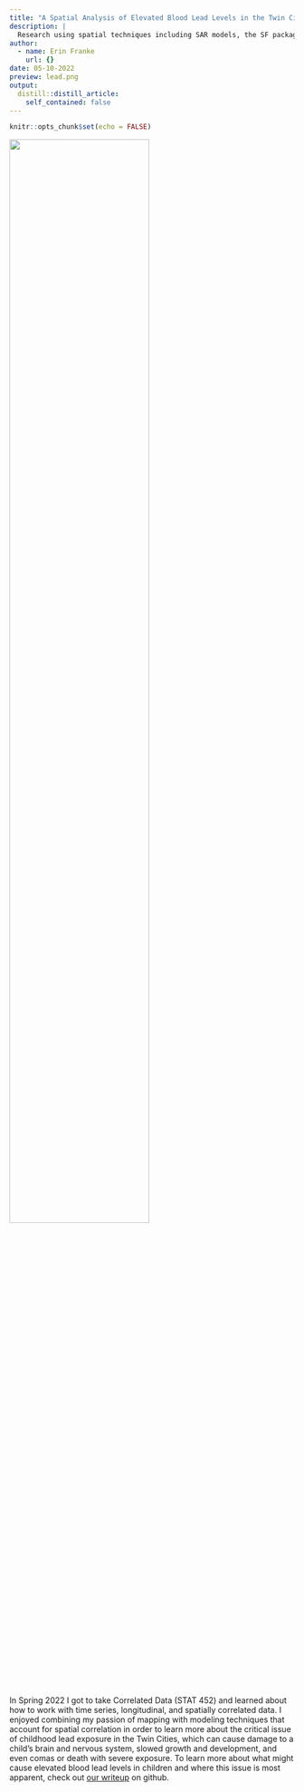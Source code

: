 ```yaml
---
title: "A Spatial Analysis of Elevated Blood Lead Levels in the Twin Cities Metropolitan Region"
description: |
  Research using spatial techniques including SAR models, the SF package, and Matern Random Effects Modeling to study where children in the Twin Cities are testing with elevated blood lead levels.
author:
  - name: Erin Franke
    url: {}
date: 05-10-2022
preview: lead.png
output:
  distill::distill_article:
    self_contained: false
---
```



```r
knitr::opts_chunk$set(echo = FALSE)
```

![](eblls.png){width='70%'}

In Spring 2022 I got to take Correlated Data (STAT 452) and learned about how to work with time series, longitudinal, and spatially correlated data. I enjoyed combining my passion of mapping with modeling techniques that account for spatial correlation in order to learn more about the critical issue of childhood lead exposure in the Twin Cities, which can cause damage to a child's brain and nervous system, slowed growth and development, and even comas or death with severe exposure. To learn more about what might cause elevated blood lead levels in children and where this issue is most apparent, check out [our writeup](https://github.com/efranke22/nick-erin-capstone) on github.


